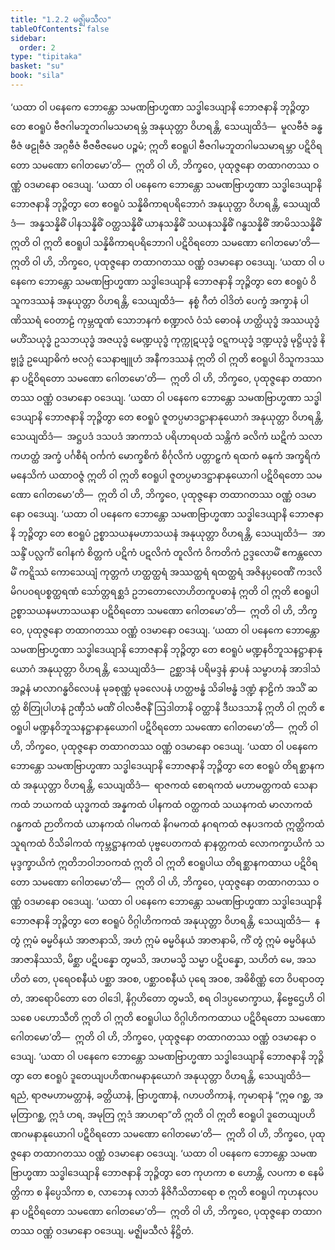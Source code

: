```yaml
---
title: "1.2.2 မဇ္ဈိမသီလ"
tableOfContents: false
sidebar:
  order: 2
type: "tipitaka"
basket: "su"
book: "sila"
---
```



<DynamicBreadcrumb />

<Division number="11" book="sila" e="ch" v="6" p="6">

<Paragraph number="37" book="sila">
‘ယထာ ဝါ ပနေကေ ဘောန္တော သမဏဗြာဟ္မဏာ သဒ္ဓါဒေယျာနိ ဘောဇနာနိ ဘုဉ္ဇိတွာ တေ ဧဝရူပံ ဗီဇဂါမဘူတဂါမသမာရမ္ဘံ အနုယုတ္တာ ဝိဟရန္တိ, သေယျထိဒံ—  မူလဗီဇံ ခန္ဓဗီဇံ ဖဠုဗီဇံ အဂ္ဂဗီဇံ ဗီဇဗီဇမေဝ ပဉ္စမံ; ဣတိ ဧဝရူပါ ဗီဇဂါမဘူတဂါမသမာရမ္ဘာ ပဋိဝိရတော သမဏော ဂေါတမော’တိ—  ဣတိ ဝါ ဟိ, ဘိက္ခဝေ, ပုထုဇ္ဇနော တထာဂတဿ ဝဏ္ဏံ ဝဒမာနော ဝဒေယျ.
</Paragraph>

</Division>
<Division number="12" book="sila" e="ch" v="6" p="6">

<Paragraph number="38" book="sila">
‘ယထာ ဝါ ပနေကေ ဘောန္တော သမဏဗြာဟ္မဏာ သဒ္ဓါဒေယျာနိ ဘောဇနာနိ ဘုဉ္ဇိတွာ တေ ဧဝရူပံ သန္နိဓိကာရပရိဘောဂံ အနုယုတ္တာ ဝိဟရန္တိ, သေယျထိဒံ—  အန္နသန္နိဓိံ ပါနသန္နိဓိံ ဝတ္ထသန္နိဓိံ ယာနသန္နိဓိံ သယနသန္နိဓိံ ဂန္ဓသန္နိဓိံ အာမိသသန္နိဓိံ ဣတိ ဝါ ဣတိ ဧဝရူပါ သန္နိဓိကာရပရိဘောဂါ ပဋိဝိရတော သမဏော ဂေါတမော’တိ—  ဣတိ ဝါ ဟိ, ဘိက္ခဝေ, ပုထုဇ္ဇနော တထာဂတဿ ဝဏ္ဏံ ဝဒမာနော ဝဒေယျ.
</Paragraph>

</Division>
<Division number="13" book="sila" e="ch" v="6" p="6">

<Paragraph number="39" book="sila">
‘ယထာ ဝါ ပနေကေ ဘောန္တော သမဏဗြာဟ္မဏာ သဒ္ဓါဒေယျာနိ ဘောဇနာနိ ဘုဉ္ဇိတွာ တေ ဧဝရူပံ ဝိသူကဒဿနံ အနုယုတ္တာ ဝိဟရန္တိ, သေယျထိဒံ—  နစ္စံ ဂီတံ ဝါဒိတံ ပေက္ခံ အက္ခာနံ ပါဏိဿရံ ဝေတာဠံ ကုမ္ဘထူဏံ သောဘနကံ စဏ္ဍာလံ ဝံသံ ဓောဝနံ ဟတ္ထိယုဒ္ဓံ အဿယုဒ္ဓံ မဟိံသယုဒ္ဓံ ဥသဘယုဒ္ဓံ အဇယုဒ္ဓံ မေဏ္ဍယုဒ္ဓံ ကုက္ကုဋယုဒ္ဓံ ဝဋ္ဋကယုဒ္ဓံ ဒဏ္ဍယုဒ္ဓံ မုဋ္ဌိယုဒ္ဓံ နိဗ္ဗုဒ္ဓံ ဥယျောဓိကံ ဗလဂ္ဂံ သေနာဗျူဟံ အနီကဒဿနံ ဣတိ ဝါ ဣတိ ဧဝရူပါ ဝိသူကဒဿနာ ပဋိဝိရတော သမဏော ဂေါတမော’တိ—  ဣတိ ဝါ ဟိ, ဘိက္ခဝေ, ပုထုဇ္ဇနော တထာဂတဿ ဝဏ္ဏံ ဝဒမာနော ဝဒေယျ.
</Paragraph>

</Division>
<Division number="14" book="sila" e="ch" v="6" p="6">

<Paragraph number="40" book="sila">
‘ယထာ ဝါ ပနေကေ ဘောန္တော သမဏဗြာဟ္မဏာ သဒ္ဓါဒေယျာနိ ဘောဇနာနိ ဘုဉ္ဇိတွာ တေ ဧဝရူပံ ဇူတပ္ပမာဒဋ္ဌာနာနုယောဂံ အနုယုတ္တာ ဝိဟရန္တိ, သေယျထိဒံ—  အဋ္ဌပဒံ ဒသပဒံ အာကာသံ ပရိဟာရပထံ သန္တိကံ ခလိကံ ဃဋိကံ သလာကဟတ္ထံ အက္ခံ ပင်္ဂစီရံ ဝင်္ကကံ မောက္ခစိကံ စိင်္ဂုလိကံ ပတ္တာဠှကံ ရထကံ ဓနုကံ အက္ခရိကံ မနေသိကံ ယထာဝဇ္ဇံ ဣတိ ဝါ ဣတိ ဧဝရူပါ ဇူတပ္ပမာဒဋ္ဌာနာနုယောဂါ ပဋိဝိရတော သမဏော ဂေါတမော’တိ—  ဣတိ ဝါ ဟိ, ဘိက္ခဝေ, ပုထုဇ္ဇနော တထာဂတဿ ဝဏ္ဏံ ဝဒမာနော ဝဒေယျ.
</Paragraph>

</Division>
<Division number="15" book="sila" e="ch" v="6" p="7">

<Paragraph number="41" book="sila">
‘ယထာ ဝါ ပနေကေ ဘောန္တော သမဏဗြာဟ္မဏာ သဒ္ဓါဒေယျာနိ ဘောဇနာနိ ဘုဉ္ဇိတွာ တေ ဧဝရူပံ ဥစ္စာသယနမဟာသယနံ အနုယုတ္တာ ဝိဟရန္တိ, သေယျထိဒံ—  အာသန္ဒိံ ပလ္လင်္ကံ ဂေါနကံ စိတ္တကံ ပဋိကံ ပဋလိကံ တူလိကံ ဝိကတိကံ ဥဒ္ဒလောမိံ ဧကန္တလောမိံ ကဋ္ဋိဿံ ကောသေယျံ ကုတ္တကံ ဟတ္ထတ္ထရံ အဿတ္ထရံ ရထတ္ထရံ အဇိနပ္ပဝေဏိံ ကဒလိမိဂပဝရပစ္စတ္ထရဏံ သော်တ္တရစ္ဆဒံ ဥဘတောလောဟိတကူပဓာနံ ဣတိ ဝါ ဣတိ ဧဝရူပါ ဥစ္စာသယနမဟာသယနာ ပဋိဝိရတော သမဏော ဂေါတမော’တိ—  ဣတိ ဝါ ဟိ, ဘိက္ခဝေ, ပုထုဇ္ဇနော တထာဂတဿ ဝဏ္ဏံ ဝဒမာနော ဝဒေယျ.
</Paragraph>

</Division>
<Division number="16" book="sila" e="ch" v="6" p="7">

<Paragraph number="42" book="sila">
‘ယထာ ဝါ ပနေကေ ဘောန္တော သမဏဗြာဟ္မဏာ သဒ္ဓါဒေယျာနိ ဘောဇနာနိ ဘုဉ္ဇိတွာ တေ ဧဝရူပံ မဏ္ဍနဝိဘူသနဋ္ဌာနာနုယောဂံ အနုယုတ္တာ ဝိဟရန္တိ, သေယျထိဒံ—  ဥစ္ဆာဒနံ ပရိမဒ္ဒနံ နှာပနံ သမ္ဗာဟနံ အာဒါသံ အဉ္ဇနံ မာလာဂန္ဓဝိလေပနံ မုခစုဏ္ဏံ မုခလေပနံ ဟတ္ထဗန္ဓံ သိခါဗန္ဓံ ဒဏ္ဍံ နာဠိကံ အသိံ ဆတ္တံ စိတြုပါဟနံ ဥဏှီသံ မဏိံ ဝါလဗီဇနိံ ဩဒါတာနိ ဝတ္ထာနိ ဒီဃဒသာနိ ဣတိ ဝါ ဣတိ ဧဝရူပါ မဏ္ဍနဝိဘူသနဋ္ဌာနာနုယောဂါ ပဋိဝိရတော သမဏော ဂေါတမော’တိ—  ဣတိ ဝါ ဟိ, ဘိက္ခဝေ, ပုထုဇ္ဇနော တထာဂတဿ ဝဏ္ဏံ ဝဒမာနော ဝဒေယျ.
</Paragraph>

</Division>
<Division number="17" book="sila" e="ch" v="6" p="7">

<Paragraph number="43" book="sila">
‘ယထာ ဝါ ပနေကေ ဘောန္တော သမဏဗြာဟ္မဏာ သဒ္ဓါဒေယျာနိ ဘောဇနာနိ ဘုဉ္ဇိတွာ တေ ဧဝရူပံ တိရစ္ဆာနကထံ အနုယုတ္တာ ဝိဟရန္တိ, သေယျထိဒံ—  ရာဇကထံ စောရကထံ မဟာမတ္တကထံ သေနာကထံ ဘယကထံ ယုဒ္ဓကထံ အန္နကထံ ပါနကထံ ဝတ္ထကထံ သယနကထံ မာလာကထံ ဂန္ဓကထံ ဉာတိကထံ ယာနကထံ ဂါမကထံ နိဂမကထံ နဂရကထံ ဇနပဒကထံ ဣတ္ထိကထံ သူရကထံ ဝိသိခါကထံ ကုမ္ဘဋ္ဌာနကထံ ပုဗ္ဗပေတကထံ နာနတ္တကထံ လောကက္ခာယိကံ သမုဒ္ဒက္ခာယိကံ ဣတိဘဝါဘဝကထံ ဣတိ ဝါ ဣတိ ဧဝရူပါယ တိရစ္ဆာနကထာယ ပဋိဝိရတော သမဏော ဂေါတမော’တိ—  ဣတိ ဝါ ဟိ, ဘိက္ခဝေ, ပုထုဇ္ဇနော တထာဂတဿ ဝဏ္ဏံ ဝဒမာနော ဝဒေယျ.
</Paragraph>

</Division>
<Division number="18" book="sila" e="ch" v="6" p="8">

<Paragraph number="44" book="sila">
‘ယထာ ဝါ ပနေကေ ဘောန္တော သမဏဗြာဟ္မဏာ သဒ္ဓါဒေယျာနိ ဘောဇနာနိ ဘုဉ္ဇိတွာ တေ ဧဝရူပံ ဝိဂ္ဂါဟိကကထံ အနုယုတ္တာ ဝိဟရန္တိ, သေယျထိဒံ—  န တွံ ဣမံ ဓမ္မဝိနယံ အာဇာနာသိ, အဟံ ဣမံ ဓမ္မဝိနယံ အာဇာနာမိ, ကိံ တွံ ဣမံ ဓမ္မဝိနယံ အာဇာနိဿသိ, မိစ္ဆာ ပဋိပန္နော တွမသိ, အဟမသ္မိ သမ္မာ ပဋိပန္နော, သဟိတံ မေ, အသဟိတံ တေ, ပုရေဝစနီယံ ပစ္ဆာ အဝစ, ပစ္ဆာဝစနီယံ ပုရေ အဝစ, အဓိစိဏ္ဏံ တေ ဝိပရာဝတ္တံ, အာရောပိတော တေ ဝါဒေါ, နိဂ္ဂဟိတော တွမသိ, စရ ဝါဒပ္ပမောက္ခာယ, နိဗ္ဗေဌေဟိ ဝါ သစေ ပဟောသီတိ ဣတိ ဝါ ဣတိ ဧဝရူပါယ ဝိဂ္ဂါဟိကကထာယ ပဋိဝိရတော သမဏော ဂေါတမော’တိ—  ဣတိ ဝါ ဟိ, ဘိက္ခဝေ, ပုထုဇ္ဇနော တထာဂတဿ ဝဏ္ဏံ ဝဒမာနော ဝဒေယျ.
</Paragraph>

</Division>
<Division number="19" book="sila" e="ch" v="6" p="8">

<Paragraph number="45" book="sila">
‘ယထာ ဝါ ပနေကေ ဘောန္တော သမဏဗြာဟ္မဏာ သဒ္ဓါဒေယျာနိ ဘောဇနာနိ ဘုဉ္ဇိတွာ တေ ဧဝရူပံ ဒူတေယျပဟိဏဂမနာနုယောဂံ အနုယုတ္တာ ဝိဟရန္တိ, သေယျထိဒံ—  ရညံ, ရာဇမဟာမတ္တာနံ, ခတ္တိယာနံ, ဗြာဟ္မဏာနံ, ဂဟပတိကာနံ, ကုမာရာနံ “ဣဓ ဂစ္ဆ, အမုတြာဂစ္ဆ, ဣဒံ ဟရ, အမုတြ ဣဒံ အာဟရာ”တိ ဣတိ ဝါ ဣတိ ဧဝရူပါ ဒူတေယျပဟိဏဂမနာနုယောဂါ ပဋိဝိရတော သမဏော ဂေါတမော’တိ—  ဣတိ ဝါ ဟိ, ဘိက္ခဝေ, ပုထုဇ္ဇနော တထာဂတဿ ဝဏ္ဏံ ဝဒမာနော ဝဒေယျ.
</Paragraph>

</Division>
<Division number="20" book="sila" e="ch" v="6" p="8">

<Paragraph number="46" book="sila">
‘ယထာ ဝါ ပနေကေ ဘောန္တော သမဏဗြာဟ္မဏာ သဒ္ဓါဒေယျာနိ ဘောဇနာနိ ဘုဉ္ဇိတွာ တေ ကုဟကာ စ ဟောန္တိ, လပကာ စ နေမိတ္တိကာ စ နိပ္ပေသိကာ စ, လာဘေန လာဘံ နိဇိဂီသိတာရော စ ဣတိ ဧဝရူပါ ကုဟနလပနာ ပဋိဝိရတော သမဏော ဂေါတမော’တိ—  ဣတိ ဝါ ဟိ, ဘိက္ခဝေ, ပုထုဇ္ဇနော တထာဂတဿ ဝဏ္ဏံ ဝဒမာနော ဝဒေယျ.

</Paragraph>
</Division>

<Paragraph number="47" type="center" book="sila">
မဇ္ဈိမသီလံ နိဋ္ဌိတံ.
</Paragraph>